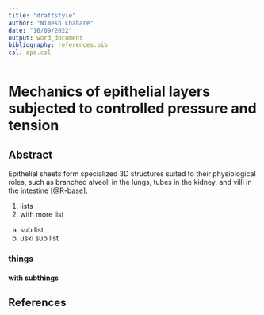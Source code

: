 ```yaml
---
title: "draftstyle"
author: "Nimesh Chahare"
date: "16/09/2022"
output: word_document
bibliography: references.bib
csl: apa.csl
---
```


# Mechanics of epithelial layers subjected to controlled pressure and tension

## Abstract

Epithelial sheets form specialized 3D structures suited to their physiological roles, such as branched alveoli in the lungs, tubes in the kidney, and villi in the intestine [@R-base].

1. lists 
2. with more list
  a. sub list
  b. uski sub list

### things 

#### with subthings

## References

<div id="refs"></div>
